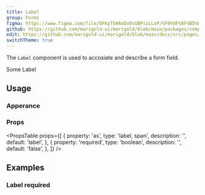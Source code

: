 ```yaml
---
title: Label
group: Forms
figma: https://www.figma.com/file/DFKyTGHAoDxOsUBPszLLxP/%F0%9F%8F%B5%EF%B8%8FMarigold?node-id=92%3A0
github: https://github.com/marigold-ui/marigold/blob/main/packages/components/src/Label/Label.tsx
edit: https://github.com/marigold-ui/marigold/blob/main/docs/src/pages/components/label.mdx
switchTheme: true
---
```


The `Label` component is used to accosiate and describe a form field.

<Preview>
  <Label>Some Label</Label>
</Preview>

## Usage

### Apperance

<ApperanceTable component={title} />

### Props

<PropsTable
  props={[
    {
      property: 'as',
      type: 'label, span',
      description: '',
      default: 'label',
    },
    {
      property: 'required',
      type: 'boolean',
      description: '',
      default: 'false',
    },
  ]}
/>

## Examples

### Label required

```tsx preview file=components/Label/label-req.demo.tsx

```
